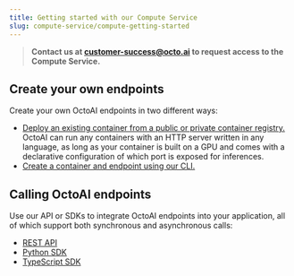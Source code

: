 ```yaml
---
title: Getting started with our Compute Service
slug: compute-service/compute-getting-started
---
```


> **Contact us at customer-success@octo.ai to request access to the Compute Service.**

## Create your own endpoints

Create your own OctoAI endpoints in two different ways:

- [Deploy an existing container from a public or private container registry.](create-endpoint-from-existing-container/create-custom-endpoints-from-a-container) OctoAI can run any containers with an HTTP server written in any language, as long as your container is built on a GPU and comes with a declarative configuration of which port is exposed for inferences.
- [Create a container and endpoint using our CLI.](create-custom-endpoint-using-the-cli)

## Calling OctoAI endpoints

Use our API or SDKs to integrate OctoAI endpoints into your application, all of which support both synchronous and asynchronous calls:

- [REST API](/docs/api-reference/octoai-api/inference)
- [Python SDK](/docs/python-sdk/python-sdk-inferences)
- [TypeScript SDK](/docs/typescript-sdk/installation-and-setup)
